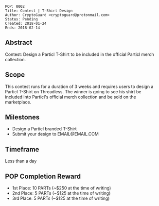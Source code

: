 <pre>
POP: 0002
Title: Contest | T-Shirt Design
Author: CryptoGuard <cryptoguard@protonmail.com>
Status: Pending
Created: 2018-01-24
Ends: 2018-02-14
</pre>

==Abstract==
Contest: Design a Particl T-Shirt to be included in the official Particl merch collection. 

==Scope==
This contest runs for a duration of 3 weeks and requires users to design a Particl T-Shirt on Threadless. The winner is going to see his shirt be included into Particl's official merch collection and be sold on the marketplace.

==Milestones==
* Design a Particl branded T-Shirt
* Submit your design to EMAIL@EMAIL.COM

==Timeframe==
Less than a day

==POP Completion Reward==
* 1st Place: 10 PARTs (~$250 at the time of writing)
* 2nd Place: 5 PARTs (~$125 at the time of writing)
* 3rd Place: 5 PARTs (~$125 at the time of writing)
